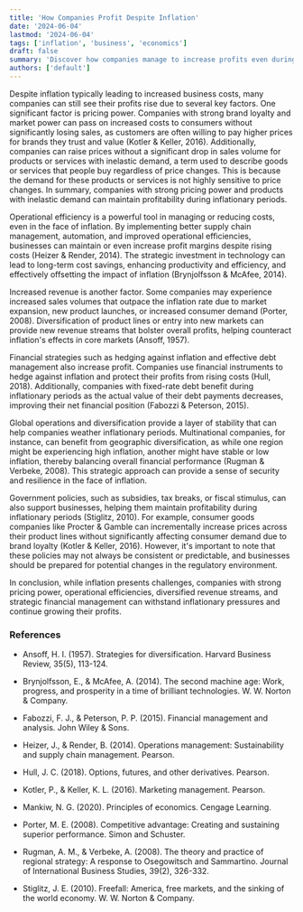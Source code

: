 ```yaml
---
title: 'How Companies Profit Despite Inflation'
date: '2024-06-04'
lastmod: '2024-06-04'
tags: ['inflation', 'business', 'economics']
draft: false
summary: 'Discover how companies manage to increase profits even during times of inflation. Learn about strategies like pricing power, operational efficiency, financial strategies, and more that help businesses thrive despite rising costs.'
authors: ['default']
---
```


Despite inflation typically leading to increased business costs, many companies can still see their profits rise due to several key factors. One significant factor is pricing power. Companies with strong brand loyalty and market power can pass on increased costs to consumers without significantly losing sales, as customers are often willing to pay higher prices for brands they trust and value (Kotler & Keller, 2016). Additionally, companies can raise prices without a significant drop in sales volume for products or services with inelastic demand, a term used to describe goods or services that people buy regardless of price changes. This is because the demand for these products or services is not highly sensitive to price changes. In summary, companies with strong pricing power and products with inelastic demand can maintain profitability during inflationary periods.

Operational efficiency is a powerful tool in managing or reducing costs, even in the face of inflation. By implementing better supply chain management, automation, and improved operational efficiencies, businesses can maintain or even increase profit margins despite rising costs (Heizer & Render, 2014). The strategic investment in technology can lead to long-term cost savings, enhancing productivity and efficiency, and effectively offsetting the impact of inflation (Brynjolfsson & McAfee, 2014).

Increased revenue is another factor. Some companies may experience increased sales volumes that outpace the inflation rate due to market expansion, new product launches, or increased consumer demand (Porter, 2008). Diversification of product lines or entry into new markets can provide new revenue streams that bolster overall profits, helping counteract inflation's effects in core markets (Ansoff, 1957).

Financial strategies such as hedging against inflation and effective debt management also increase profit. Companies use financial instruments to hedge against inflation and protect their profits from rising costs (Hull, 2018). Additionally, companies with fixed-rate debt benefit during inflationary periods as the actual value of their debt payments decreases, improving their net financial position (Fabozzi & Peterson, 2015).

Global operations and diversification provide a layer of stability that can help companies weather inflationary periods. Multinational companies, for instance, can benefit from geographic diversification, as while one region might be experiencing high inflation, another might have stable or low inflation, thereby balancing overall financial performance (Rugman & Verbeke, 2008). This strategic approach can provide a sense of security and resilience in the face of inflation.

Government policies, such as subsidies, tax breaks, or fiscal stimulus, can also support businesses, helping them maintain profitability during inflationary periods (Stiglitz, 2010). For example, consumer goods companies like Procter & Gamble can incrementally increase prices across their product lines without significantly affecting consumer demand due to brand loyalty (Kotler & Keller, 2016). However, it's important to note that these policies may not always be consistent or predictable, and businesses should be prepared for potential changes in the regulatory environment.

In conclusion, while inflation presents challenges, companies with strong pricing power, operational efficiencies, diversified revenue streams, and strategic financial management can withstand inflationary pressures and continue growing their profits.

### References

* Ansoff, H. I. (1957). Strategies for diversification. Harvard Business Review, 35(5), 113-124.

* Brynjolfsson, E., & McAfee, A. (2014). The second machine age: Work, progress, and prosperity in a time of brilliant technologies. W. W. Norton & Company.

* Fabozzi, F. J., & Peterson, P. P. (2015). Financial management and analysis. John Wiley & Sons.

* Heizer, J., & Render, B. (2014). Operations management: Sustainability and supply chain management. Pearson.

* Hull, J. C. (2018). Options, futures, and other derivatives. Pearson.

* Kotler, P., & Keller, K. L. (2016). Marketing management. Pearson.

* Mankiw, N. G. (2020). Principles of economics. Cengage Learning.

* Porter, M. E. (2008). Competitive advantage: Creating and sustaining superior performance. Simon and Schuster.

* Rugman, A. M., & Verbeke, A. (2008). The theory and practice of regional strategy: A response to Osegowitsch and Sammartino. Journal of International Business Studies, 39(2), 326-332.

* Stiglitz, J. E. (2010). Freefall: America, free markets, and the sinking of the world economy. W. W. Norton & Company.